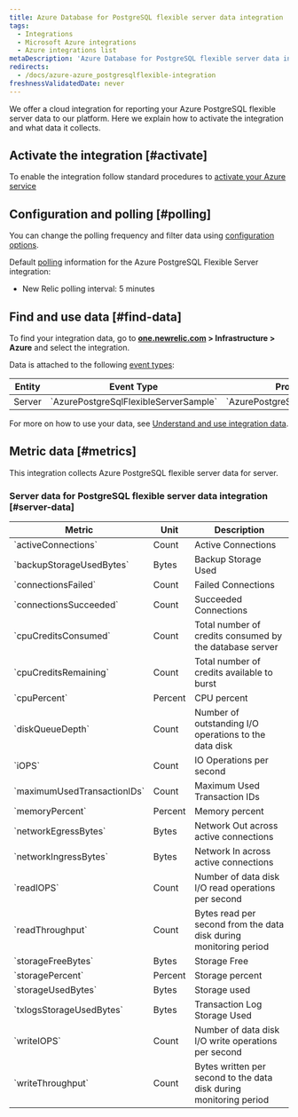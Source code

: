 ```yaml
---
title: Azure Database for PostgreSQL flexible server data integration
tags:
  - Integrations
  - Microsoft Azure integrations
  - Azure integrations list
metaDescription: 'Azure Database for PostgreSQL flexible server data integration: how to install it, configure it, and understand the data it reports.'
redirects:
  - /docs/azure-azure_postgresqlflexible-integration
freshnessValidatedDate: never
---
```


We offer a cloud integration for reporting your Azure PostgreSQL flexible server data to our platform. Here we explain how to activate the integration and what data it collects.

## Activate the integration [#activate]

To enable the integration follow standard procedures to [activate your Azure service](/docs/infrastructure/microsoft-azure-integrations/getting-started/activate-azure-integrations)

## Configuration and polling [#polling]

You can change the polling frequency and filter data using [configuration options](/docs/integrations/new-relic-integrations/getting-started/configure-polling-frequency-data-collection-cloud-integrations).

Default [polling](/docs/infrastructure/microsoft-azure-integrations/getting-started/azure-integration-polling) information for the Azure PostgreSQL Flexible Server integration:

* New Relic polling interval: 5 minutes

## Find and use data [#find-data]

To find your integration data, go to <DNT>**[one.newrelic.com](https://one.newrelic.com/ "Link opens in a new window.") > Infrastructure > Azure**</DNT> and select the integration.

Data is attached to the following [event types](/docs/data-apis/understand-data/new-relic-data-types/#event-data):

<table>
    <thead>
        <tr>
            <th>Entity</th>
            <th>Event Type</th>
            <th>Provider</th>
        </tr>
    </thead>
    <tbody>
        <tr>
            <td>Server</td>
            <td>`AzurePostgreSqlFlexibleServerSample`</td>
            <td>`AzurePostgreSqlFlexibleServer`</td>
        </tr>
    </tbody>
</table>

For more on how to use your data, see [Understand and use integration data](/docs/infrastructure/integrations/find-use-infrastructure-integration-data).

## Metric data [#metrics]

This integration collects Azure PostgreSQL flexible server data for server.

### Server data for PostgreSQL flexible server data integration [#server-data]

<table>
    <thead>
        <tr>
            <th>Metric</th>
            <th>Unit</th>
            <th>Description</th>
        </tr>
    </thead>
    <tbody>
        <tr>
            <td>`activeConnections`</td>
            <td>Count</td>
            <td>Active Connections</td>
        </tr>
        <tr>
            <td>`backupStorageUsedBytes`</td>
            <td>Bytes</td>
            <td>Backup Storage Used</td>
        </tr>
        <tr>
            <td>`connectionsFailed`</td>
            <td>Count</td>
            <td>Failed Connections</td>
        </tr>
        <tr>
            <td>`connectionsSucceeded`</td>
            <td>Count</td>
            <td>Succeeded Connections</td>
        </tr>
        <tr>
            <td>`cpuCreditsConsumed`</td>
            <td>Count</td>
            <td>Total number of credits consumed by the database server</td>
        </tr>
        <tr>
            <td>`cpuCreditsRemaining`</td>
            <td>Count</td>
            <td>Total number of credits available to burst</td>
        </tr>
        <tr>
            <td>`cpuPercent`</td>
            <td>Percent</td>
            <td>CPU percent</td>
        </tr>
        <tr>
            <td>`diskQueueDepth`</td>
            <td>Count</td>
            <td>Number of outstanding I/O operations to the data disk</td>
        </tr>
        <tr>
            <td>`iOPS`</td>
            <td>Count</td>
            <td>IO Operations per second</td>
        </tr>
        <tr>
            <td>`maximumUsedTransactionIDs`</td>
            <td>Count</td>
            <td>Maximum Used Transaction IDs</td>
        </tr>
        <tr>
            <td>`memoryPercent`</td>
            <td>Percent</td>
            <td>Memory percent</td>
        </tr>
        <tr>
            <td>`networkEgressBytes`</td>
            <td>Bytes</td>
            <td>Network Out across active connections</td>
        </tr>
        <tr>
            <td>`networkIngressBytes`</td>
            <td>Bytes</td>
            <td>Network In across active connections</td>
        </tr>
        <tr>
            <td>`readIOPS`</td>
            <td>Count</td>
            <td>Number of data disk I/O read operations per second</td>
        </tr>
        <tr>
            <td>`readThroughput`</td>
            <td>Count</td>
            <td>Bytes read per second from the data disk during monitoring period</td>
        </tr>
        <tr>
            <td>`storageFreeBytes`</td>
            <td>Bytes</td>
            <td>Storage Free</td>
        </tr>
        <tr>
            <td>`storagePercent`</td>
            <td>Percent</td>
            <td>Storage percent</td>
        </tr>
        <tr>
            <td>`storageUsedBytes`</td>
            <td>Bytes</td>
            <td>Storage used</td>
        </tr>
        <tr>
            <td>`txlogsStorageUsedBytes`</td>
            <td>Bytes</td>
            <td>Transaction Log Storage Used</td>
        </tr>
        <tr>
            <td>`writeIOPS`</td>
            <td>Count</td>
            <td>Number of data disk I/O write operations per second</td>
        </tr>
        <tr>
            <td>`writeThroughput`</td>
            <td>Count</td>
            <td>Bytes written per second to the data disk during monitoring period</td>
        </tr>
    </tbody>
</table>

